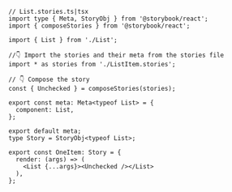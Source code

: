 ```tsx
// List.stories.ts|tsx
import type { Meta, StoryObj } from '@storybook/react';
import { composeStories } from '@storybook/react';

import { List } from './List';

//👇 Import the stories and their meta from the stories file
import * as stories from './ListItem.stories';

// 👇 Compose the story
const { Unchecked } = composeStories(stories);

export const meta: Meta<typeof List> = {
  component: List,
};

export default meta;
type Story = StoryObj<typeof List>;

export const OneItem: Story = {
  render: (args) => (
    <List {...args}><Unchecked /></List>
  ),
};
```



